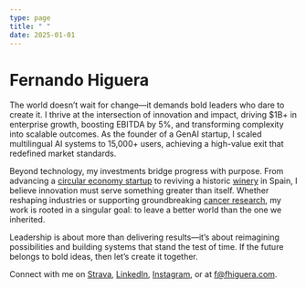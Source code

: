 ```yaml
---
type: page
title: " "
date: 2025-01-01
---
```


# Fernando Higuera
The world doesn’t wait for change—it demands bold leaders who dare to create it. I thrive at the intersection of innovation and impact, driving $1B+ in enterprise growth, boosting EBITDA by 5%, and transforming complexity into scalable outcomes. As the founder of a GenAI startup, I scaled multilingual AI systems to 15,000+ users, achieving a high-value exit that redefined market standards.

Beyond technology, my investments bridge progress with purpose. From advancing a [circular economy startup](https://loopdeco.com) to reviving a historic [winery](https://bodegasoutelo.com) in Spain, I believe innovation must serve something greater than itself. Whether reshaping industries or supporting groundbreaking [cancer research](https://www.pelotonia.org/profile/FH0025), my work is rooted in a singular goal: to leave a better world than the one we inherited.

Leadership is about more than delivering results—it’s about reimagining possibilities and building systems that stand the test of time. If the future belongs to bold ideas, then let’s create it together.

Connect with me on [Strava](https://www.strava.com/athletes/iamfhiguera), [LinkedIn](https://www.linkedin.com/in/fhiguera/), [Instagram](https://www.instagram.com/fhiguera/), or at [f@fhiguera.com](mailto:f@fhiguera.com).